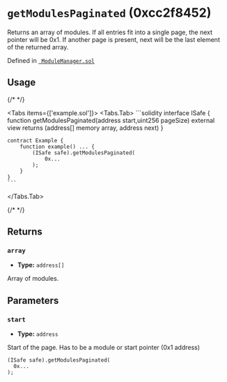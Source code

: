 



# `getModulesPaginated` (0xcc2f8452)



Returns an array of modules.
If all entries fit into a single page, the next pointer will be 0x1.
If another page is present, next will be the last element of the returned array.




Defined in [` ModuleManager.sol`](https://github.com/safe-global/safe-smart-account/tree/v1.4.1/contracts/base/ModuleManager.sol#L144)


## Usage

{/* <!-- vale off --> */}

<Tabs items={['example.sol']}>
  <Tabs.Tab>
    ```solidity
    interface ISafe {
        function getModulesPaginated(address start,uint256 pageSize) external view returns (address[] memory array, address next)
    }

    contract Example {
        function example() ... {
            (ISafe safe).getModulesPaginated(
                0x...
            );
        }
    }
    ```
  </Tabs.Tab>
</Tabs>

{/* <!-- vale on --> */}

## Returns

### `array`

  - **Type:** `address[]`

  Array of modules.




## Parameters

### `start`

  - **Type:** `address`

  Start of the page. Has to be a module or start pointer (0x1 address)

  ```solidity focus=2
  (ISafe safe).getModulesPaginated(
    0x...
  );
  ```





